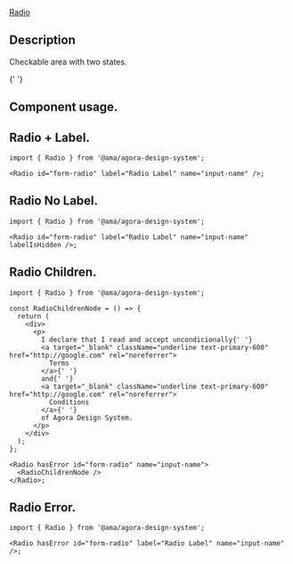 
<Meta title="Components/Atoms/Radio/Radio Docs" />

<div className="mb-32 text-headings-lg-strong">
  <u>Radio</u>
  <h2 className="text-headings-l-strong mb-8">Description </h2>
  <p className="fs-16">Checkable area with two states.</p>
</div>

{' '}

<h2 className="text-headings-l-strong my-8">Component usage.</h2>
<h2 className="text-headings-l-strong my-8">Radio + Label.</h2>

```tsx
import { Radio } from '@ama/agora-design-system';

<Radio id="form-radio" label="Radio Label" name="input-name" />;
```

<h2 className="text-headings-l-strong my-8">Radio No Label.</h2>

```tsx
import { Radio } from '@ama/agora-design-system';

<Radio id="form-radio" label="Radio Label" name="input-name" labelIsHidden />;
```

<h2 className="text-headings-l-strong my-8">Radio Children.</h2>

```tsx
import { Radio } from '@ama/agora-design-system';

const RadioChildrenNode = () => {
  return (
    <div>
      <p>
        I declare that I read and accept uncondicionally{' '}
        <a target="_blank" className="underline text-primary-600" href="http://google.com" rel="noreferrer">
          Terms
        </a>{' '}
        and{' '}
        <a target="_blank" className="underline text-primary-600" href="http://google.com" rel="noreferrer">
          Conditions
        </a>{' '}
        of Agora Design System.
      </p>
    </div>
  );
};

<Radio hasError id="form-radio" name="input-name">
  <RadioChildrenNode />
</Radio>;
```

<h2 className="text-headings-l-strong my-8">Radio Error.</h2>

```tsx
import { Radio } from '@ama/agora-design-system';

<Radio hasError id="form-radio" label="Radio Label" name="input-name" />;
```
